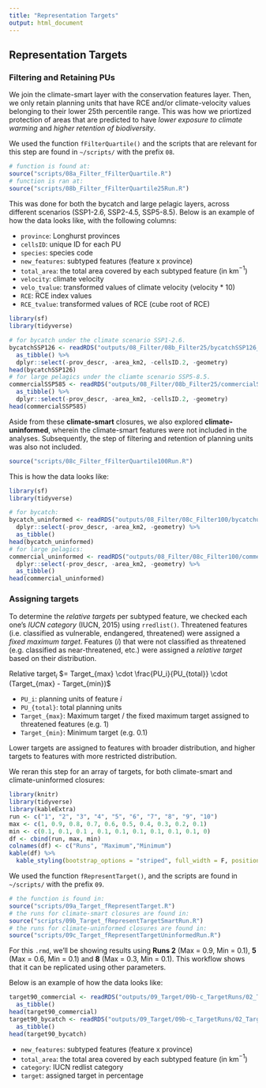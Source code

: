 ```yaml
---
title: "Representation Targets"
output: html_document
---
```


## Representation Targets

### Filtering and Retaining PUs

We join the climate-smart layer with the conservation features layer. Then, we only retain planning units that have RCE and/or climate-velocity values belonging to their lower 25th percentile range. This was how we priortized protection of areas that are predicted to have *lower exposure to climate warming* and *higher retention of biodiversity*.

We used the function `fFilterQuartile()` and the scripts that are relevant for this step are found in `~/scripts/` with the prefix `08`.
``` r
# function is found at:
source("scripts/08a_Filter_fFilterQuartile.R")
# function is ran at:
source("scripts/08b_Filter_fFilterQuartile25Run.R")
```

This was done for both the bycatch and large pelagic layers, across different scenarios (SSP1-2.6, SSP2-4.5, SSP5-8.5). Below is an example of how the data looks like, with the following columns:

  * `province`: Longhurst provinces
  * `cellsID`: unique ID for each PU
  * `species`: species code
  * `new_features`: subtyped features (feature x province)
  * `total_area`: the total area covered by each subtyped feature (in km$^{-1}$)
  * `velocity`: climate velocity
  * `velo_tvalue`: transformed values of climate velocity (velocity * 10)
  * `RCE`: RCE index values
  * `RCE_tvalue`: transformed values of RCE (cube root of RCE)

```r
library(sf)
library(tidyverse)
```
```r
# for bycatch under the climate scenario SSP1-2.6.
bycatchSSP126 <- readRDS("outputs/08_Filter/08b_Filter25/bycatchSSP126_25percentile.rds") %>% 
  as_tibble() %>% 
  dplyr::select(-prov_descr, -area_km2, -cellsID.2, -geometry)
head(bycatchSSP126)
# for large pelagics under the cliamte scenario SSP5-8.5.
commercialSSP585 <- readRDS("outputs/08_Filter/08b_Filter25/commercialSSP585_25percentile.rds") %>% 
  as_tibble() %>% 
  dplyr::select(-prov_descr, -area_km2, -cellsID.2, -geometry)
head(commercialSSP585)
```

Aside from these **climate-smart** closures, we also explored **climate-uninformed**, wherein the climate-smart features were not included in the analyses. Subsequently, the step of filtering and retention of planning units was also not included.
```r
source("scripts/08c_Filter_fFilterQuartile100Run.R")
```

This is how the data looks like:
```r
library(sf)
library(tidyverse)
```
```r
# for bycatch:
bycatch_uninformed <- readRDS("outputs/08_Filter/08c_Filter100/bycatchuninformed_100percentile.rds") %>% 
  dplyr::select(-prov_descr, -area_km2, -geometry) %>% 
  as_tibble()
head(bycatch_uninformed)
# for large pelagics:
commercial_uninformed <- readRDS("outputs/08_Filter/08c_Filter100/commercialuninformed_100percentile.rds") %>%
  dplyr::select(-prov_descr, -area_km2, -geometry) %>% 
  as_tibble()
head(commercial_uninformed)
```

### Assigning targets

To determine the *relative targets* per subtyped feature, we checked each one's *IUCN category* (IUCN, 2015) using `rredlist()`. Threatened features (i.e. classified as vulnerable, endangered, threatened) were assigned a *fixed maximum target*. Features ($i$) that were not classified as threatened (e.g. classified as near-threatened, etc.) were assigned a *relative target* based on their distribution.

  Relative target$_i$ $= Target_{max} \cdot \frac{PU_i}{PU_{total}} \cdot (Target_{max} - Target_{min})$
  
  * `PU_i`: planning units of feature $i$
  * `PU_{total}`: total planning units
  * `Target_{max}`: Maximum target / the fixed maximum target assigned to threatened features (e.g. 1)
  * `Target_{min}`: Minimum target (e.g. 0.1)
  
Lower targets are assigned to features with broader distribution, and higher targets to features with more restricted distribution.

We reran this step for an array of targets, for both climate-smart and climate-uninformed closures:

``` r
library(knitr)
library(tidyverse)
library(kableExtra)
run <- c("1", "2", "3", "4", "5", "6", "7", "8", "9", "10")
max <- c(1, 0.9, 0.8, 0.7, 0.6, 0.5, 0.4, 0.3, 0.2, 0.1)
min <- c(0.1, 0.1, 0.1 , 0.1, 0.1, 0.1, 0.1, 0.1, 0.1, 0)
df <- cbind(run, max, min)
colnames(df) <- c("Runs", "Maximum","Minimum")
kable(df) %>% 
  kable_styling(bootstrap_options = "striped", full_width = F, position = "left")
```

We used the function `fRepresentTarget()`, and the scripts are found in `~/scripts/` with the prefix `09`.
```r
# the function is found in:
source("scripts/09a_Target_fRepresentTarget.R")
# the runs for climate-smart closures are found in:
source("scripts/09b_Target_fRepresentTargetSmartRun.R")
# the runs for climate-uninformed closures are found in:
source("scripts/09c_Target_fRepresentTargetUninformedRun.R")
```

For this `.rmd`, we'll be showing results using **Runs 2** (Max = 0.9, Min = 0.1), **5** (Max = 0.6, Min = 0.1) and **8** (Max = 0.3, Min = 0.1). This workflow shows that it can be replicated using other parameters.

Below is an example of how the data looks like:
```r
target90_commercial <- readRDS("outputs/09_Target/09b-c_TargetRuns/02_Target90/SSP126/target_commercialSSP126.rds") %>% 
  as_tibble()
head(target90_commercial)
target90_bycatch <- readRDS("outputs/09_Target/09b-c_TargetRuns/02_Target90/SSP126/target_bycatchSSP126.rds") %>% 
  as_tibble()
head(target90_bycatch)
```

  * `new_features`: subtyped features (feature x province)
  * `total_area`: the total area covered by each subtyped feature (in km$^{-1}$)
  * `category`: IUCN redlist category
  * `target`: assigned target in percentage
